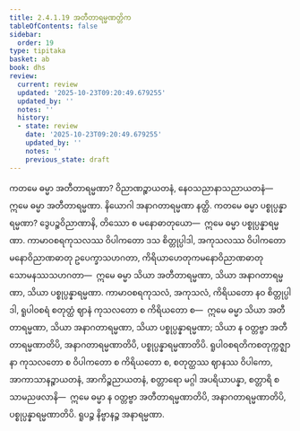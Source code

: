 ```yaml
---
title: 2.4.1.19 အတီတာရမ္မဏတ္တိက
tableOfContents: false
sidebar:
  order: 19
type: tipitaka
basket: ab
book: dhs
review:
  current: review
  updated: '2025-10-23T09:20:49.679255'
  updated_by: ''
  notes: ''
  history:
  - state: review
    date: '2025-10-23T09:20:49.679255'
    updated_by: ''
    notes: ''
    previous_state: draft
---
```



<ReviewStatus review={frontmatter.review} showDetails={true} />

<HypothesisAnnotation frontmatter={frontmatter} />

<DynamicBreadcrumb />

<Division number="1432" book="dhs" e="ch" v="29" p="273">

<Paragraph number="2138" book="dhs">
ကတမေ ဓမ္မာ အတီတာရမ္မဏာ? ဝိညာဏဉ္စာယတနံ, နေဝသညာနာသညာယတနံ—  ဣမေ ဓမ္မာ အတီတာရမ္မဏာ.
</Paragraph>

</Division>
<Division number="1433" book="dhs" e="ch" v="29" p="273">

<Paragraph number="2139" book="dhs">
နိယောဂါ အနာဂတာရမ္မဏာ နတ္ထိ.
</Paragraph>

</Division>
<Division number="1434" book="dhs" e="ch" v="29" p="273">

<Paragraph number="2140" book="dhs">
ကတမေ ဓမ္မာ ပစ္စုပ္ပန္နာရမ္မဏာ? ဒွေပဉ္စဝိညာဏာနိ, တိဿော စ မနောဓာတုယော—  ဣမေ ဓမ္မာ ပစ္စုပ္ပန္နာရမ္မဏာ. ကာမာဝစရကုသလဿ ဝိပါကတော ဒသ စိတ္တုပ္ပါဒါ, အကုသလဿ ဝိပါကတော မနောဝိညာဏဓာတု ဥပေက္ခာသဟဂတာ, ကိရိယာဟေတုကမနောဝိညာဏဓာတု သောမနဿသဟဂတာ—  ဣမေ ဓမ္မာ သိယာ အတီတာရမ္မဏာ, သိယာ အနာဂတာရမ္မဏာ, သိယာ ပစ္စုပ္ပန္နာရမ္မဏာ. ကာမာဝစရကုသလံ, အကုသလံ, ကိရိယတော နဝ စိတ္တုပ္ပါဒါ, ရူပါဝစရံ စတုတ္ထံ ဈာနံ ကုသလတော စ ကိရိယတော စ—  ဣမေ ဓမ္မာ သိယာ အတီတာရမ္မဏာ, သိယာ အနာဂတာရမ္မဏာ, သိယာ ပစ္စုပ္ပန္နာရမ္မဏာ; သိယာ န ဝတ္တဗ္ဗာ အတီတာရမ္မဏာတိပိ, အနာဂတာရမ္မဏာတိပိ, ပစ္စုပ္ပန္နာရမ္မဏာတိပိ. ရူပါဝစရတိကစတုက္ကဇ္ဈာနာ ကုသလတော စ ဝိပါကတော စ ကိရိယတော စ, စတုတ္ထဿ ဈာနဿ ဝိပါကော, အာကာသာနဉ္စာယတနံ, အာကိဉ္စညာယတနံ, စတ္တာရော မဂ္ဂါ အပရိယာပန္နာ, စတ္တာရိ စ သာမညဖလာနိ—  ဣမေ ဓမ္မာ န ဝတ္တဗ္ဗာ အတီတာရမ္မဏာတိပိ, အနာဂတာရမ္မဏာတိပိ, ပစ္စုပ္ပန္နာရမ္မဏာတိပိ. ရူပဉ္စ နိဗ္ဗာနဉ္စ အနာရမ္မဏာ.
</Paragraph>
</Division>